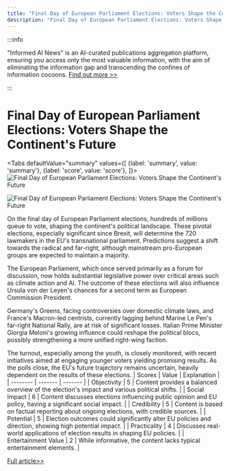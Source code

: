 ```yaml
---
title: "Final Day of European Parliament Elections: Voters Shape the Continent's Future"
description: "Final Day of European Parliament Elections: Voters Shape the Continent's Future"
---
```



:::info

"Informed AI News" is an AI-curated publications aggregation platform, ensuring you access only the most valuable information, with the aim of eliminating the information gap and transcending the confines of information cocoons.  [Find out more >>](/docs/guides)

:::

# Final Day of European Parliament Elections: Voters Shape the Continent's Future


<Tabs
	defaultValue="summary"
	values={[
	{label: 'summary', value: 'summary'},
	{label: 'score', value: 'score'},
]}>
<TabItem value="summary">
<img
  src="https://image.informedainews.com/2024/06/Pol-Wjc-1717983331-1.jpg"
  alt="Final Day of European Parliament Elections: Voters Shape the Continent's Future"
/>

<img
  src="https://image.informedainews.com/2024/06/Pol-T01-1717983331-2.jpg"
  alt="Final Day of European Parliament Elections: Voters Shape the Continent's Future"
/>



On the final day of European Parliament elections, hundreds of millions queue to vote, shaping the continent's political landscape. These pivotal elections, especially significant since Brexit, will determine the 720 lawmakers in the EU's transnational parliament. Predictions suggest a shift towards the radical and far-right, although mainstream pro-European groups are expected to maintain a majority.

The European Parliament, which once served primarily as a forum for discussion, now holds substantial legislative power over critical areas such as climate action and AI. The outcome of these elections will also influence Ursula von der Leyen's chances for a second term as European Commission President.

Germany's Greens, facing controversies over domestic climate laws, and France's Macron-led centrists, currently lagging behind Marine Le Pen's far-right National Rally, are at risk of significant losses. Italian Prime Minister Giorgia Meloni's growing influence could reshape the political blocs, possibly strengthening a more unified right-wing faction.

The turnout, especially among the youth, is closely monitored, with recent initiatives aimed at engaging younger voters yielding promising results. As the polls close, the EU's future trajectory remains uncertain, heavily dependent on the results of these elections.
</TabItem>
<TabItem value="score">
	| Scores     | Value   | Explanation |
	| -------- | ------- | ------- |
	| Objectivity  | 5    | Content provides a balanced overview of the election's impact and various political shifts.    |
	| Social Impact | 6     | Content discusses elections influencing public opinion and EU policy, having a significant social impact.    |
	| Credibility    | 5    | Content is based on factual reporting about ongoing elections, with credible sources.    |
	| Potential    | 5    | Election outcomes could significantly alter EU policies and direction, showing high potential impact.    |
	| Practicality    | 4    | Discusses real-world applications of election results in shaping EU policies.    |
	| Entertainment Value    | 2    | While informative, the content lacks typical entertainment elements.    |
</TabItem>
</Tabs>

[Full article>>](https://www.theguardian.com/world/article/2024/jun/09/hundreds-of-millions-head-to-polls-on-final-day-of-european-elections)
